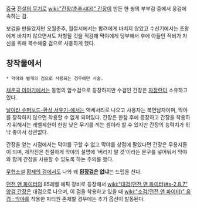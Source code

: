{{{+1 干將}}}

[[중국]] [[전설의 무기]]로 [[wiki:"간장(춘추시대)" 간장]]이 만든 한 쌍의 부부검 중에서 웅검에 속하는 검.

보검을 만들었지만 오월춘추, 월절서에서는 합려에게 바치지 않았고 수신기에서는 초왕에게 바치지 않으면서도 처형될 것을 직감해 막야에게 당부해서 후에 아들인 적비가 자신을 위해 복수해줄 검으로 사용하게 했다.

== 창작물에서 ==
 * 막야와 별개의 검으로 사용되는 경우에만 서술.

[[채운국 이야기]]에서는 동명의 암수검으로 등장하지만 수검인 간장은 [[자정란]]이 소유하고 있다.

[[날아라 슈퍼보드-환상 서유기-]]에서는 액세서리로 나오고 사용자는 복면남자이며, 막야를 장착하지 않으면 착용할 수 없게 되어있다. 간장은 한참 후에 등장하고 간장을 착용하기 위해서는 레벨제한이 한참 낮은 무기를 끼는 셈이라 할 수 있지만 간장의 능력치가 워낙 좋아서 상관없다.

간장을 얻는 시점에서는 막야를 구할 수 없고 막야를 상점에 팔았다면 간장은 무용지물이 되며, 제작진은 친절하게 막야의 설명에 '버리지 말 것'이라는 문구를 넣어둬서 막야와 함께 간장을 사용할 수 있도록 하는 주의를 했다.

[[무협소설]] [[황제의 검]]에서도 나와 왜 '''[[된장]]검은 없냐'''는 드립을 친다.

[[던전 앤 파이터]]의 85레벨 에픽 장비로 등장해서 [[wiki:"대검(던전 앤 파이터)#s-2.8.7" 양검 간장]]은 대검으로 나오며, 이 검을 착용하고 있을 때 [[wiki:"소검(던전 앤 파이터)" 음검 : 막야]]를 착용한 파티원 존재할 경우에는 추가 옵션이 발동된다.
